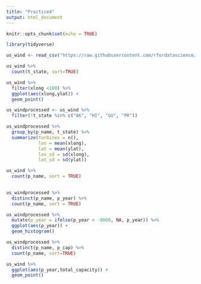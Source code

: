 ```yaml
---
title: "Practice4"
output: html_document
---
```


```r
knitr::opts_chunk$set(echo = TRUE)
```

```r
library(tidyverse)
```

```r
us_wind <- read_csv("https://raw.githubusercontent.com/rfordatascience/tidytuesday/master/data/2018/2018-11-06/us_wind.csv")
```

```r
us_wind %>%
  count(t_state, sort=TRUE)
```

```r
us_wind %>%
  filter(xlong <100) %>%
  ggplot(aes(xlong,ylat)) +
  geom_point()
```
```r
us_windprocessed <- us_wind %>%
  filter(!t_state %in% c("AK", "HI", "GU", "PR"))

us_windprocessed %>%
  group_by(p_name, t_state) %>%
  summarize(turbines = n(),
            lon = mean(xlong),
            lat = mean(ylat),
            lon_sd = sd(xlong),
            lat_sd = sd(ylat))

us_wind %>%
  count(p_name, sort = TRUE)
  
```
```r
us_windprocessed %>%
  distinct(p_name, p_year) %>%
  count(p_name, sort = TRUE)
```
```r
us_windprocessed %>%
  mutate(p_year = ifelse(p_year < -8000, NA, p_year)) %>%
  ggplot(aes(p_year)) +
  geom_histogram()
```
```r
us_windprocessed %>%
  distinct(p_name, p_cap) %>% 
  count(p_name, sort=TRUE)
```

```r
us_wind %>%
  ggplot(aes(p_year,total_capacity)) +
  geom_point()
```

